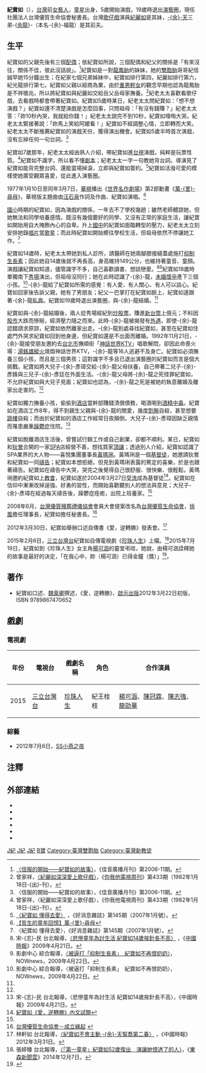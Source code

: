 {{藝人
|姓名 = 紀寶如
|類型 = 女演員
|圖片 =
|圖片尺寸 =
|圖片簡介 =
|羅馬拼音 = Chi Bo-ru
|英文名 =
|暱稱 =
|其他藝名 =
|國籍 = {{ROC}}
|民族 =
|籍貫 =
|出生日期 = {{birth date and age|1962|6|3}}
|出生地點 = {{TWN}}
|逝世日期 =
|逝世地點 =
|職業 = [[演員|演員]]
|語言 = [[台語|台語]]
|教育程度 =
|宗教信仰 = [[基督教|基督教]](2004年 - )<br>[[佛教|佛教]]( - 2004年)
|配偶 = {{marriage|[[余龍|余龍]]|1980|1992|end=w.}}
|兒女 = 3子
|父母 =
|親屬 = [[紀麗如|紀麗如]]（妹）
|音樂類型 =
|演奏樂器 = [[法國號|法國號]]
|出道地點 = {{TWN}}
|出道日期 = {{start date and age|1967}}
|出道作 =
|代表作 =
|活躍年代 = 1967年至今
|唱片公司 =
|經紀公司 = 
|網站 = [http://www.u-life.org.tw/ 台灣優質生命協會]
|IMDb = 2903052
|獎項 =
}}
'''紀寶如'''（{{bd|1962年|6月3日|||}}），[[台灣|台灣]]前[[女藝人|女藝人]]，[[童星|童星]]出身，5歲開始演戲，19歲時退出[[演藝圈|演藝圈]]，現任社團法人台灣優質生命協會秘書長。台灣[[歌仔戲|歌仔戲]]演員[[紀麗如|紀麗如]]是其妹，[[余天|-{余}-天]]三弟-{[[余龍|余龍]]}-（本名-{余}-福龍）是其前夫。

==生平==
紀寶如的父親先後有三個[[配偶|配偶]]；依紀寶如所說，三個配偶和紀父的關係是「有來沒往，關係不佳，彼此沒話說」。<ref>[http://www.goodnews.org.tw/magazine.php?id=12078 〈信服的開始——紀寶如的故事〉]，《佳音廣播月刊》第2006-11期。</ref>紀寶如是一對[[龍鳳胎|龍鳳胎]]的妹妹，她的[[雙胞胎|雙胞胎]]哥哥紀信誠早她15分鐘出生；在紀家七個兄弟姊妹中，紀寶如排行第四，紀麗如排行第六，紀光龍排行第七。紀寶如父親以經商為業，由於[[重男輕女|重男輕女]]的觀念早期也認為龍鳳胎是不祥徵兆，所以將紀寶如與紀麗如交給岳父岳母家撫養。<ref>曾家祥，[http://www.jiliru.com/news_003.htm 〈紀麗如深深愛上歌仔戲〉]{{dead link|date=2018年4月 |bot=InternetArchiveBot |fix-attempted=yes }}，《[[你我他電視周刊|你我他電視周刊]]》第433期（1982年1月18日-{出}-刊）。</ref>紀老太太喜歡看歌仔戲，去看戲時都會帶著紀寶如。紀寶如5歲時某日，紀老太太問紀寶如：「想不想演戲？」紀寶如還不清楚演戲是怎麼回事，只問祖母：「有沒有錢賺？」紀老太太答：「妳10秒內哭，我就給你錢！」紀老太太說完不到10秒，紀寶如嚎啕大哭。紀老太太緊接著說：「妳馬上笑給阿嬤看！」紀寶如不經調整心情，立即轉而大笑。紀老太太不斷推薦紀寶如的演戲天份，獲得演出機會。紀寶如5歲半時首次演戲，沒有忘掉任何一句台詞。<ref name="#1">〈信服的開始——紀寶如的故事〉，《佳音廣播月刊》第2006-11期。</ref>

紀寶如7歲那年，紀老太太經由熟人介紹，帶紀寶如進[[台視|台視]]演戲，純粹是玩票性質。<ref>曾家祥，〈紀麗如深深愛上歌仔戲〉，《你我他電視周刊》第433期（1982年1月18日-{出}-刊）。</ref>紀寶如不識字，所以看不懂[[劇本|劇本]]；紀老太太一字一句教她背台詞。導演見了紀寶如能背完整台詞、還能當場掉淚，立即與紀寶如簽約。<ref>[http://www.goodtv.com.tw/mag_article.php?id=653 〈紀寶如 懂得去愛〉] {{webarchive|url=https://web.archive.org/web/20090204061941/http://www.goodtv.com.tw/mag_article.php?id=653 |date=2009-02-04 }}，《好消息雜誌》第145期（2007年1月號）。</ref>紀寶如活潑可愛的模樣使她廣受觀眾喜愛，從此進入演藝圈。

1977年1月10日至同年3月7日，[[中華電視公司|華視]]播出《[[世界名作劇場|世界名作劇場]]》第2部動畫《[[萬里尋親記|萬-{里}-尋母]]》，華視版主題曲由[[汪石泉|汪石泉]]作詞及作曲、紀寶如演唱。<ref>[http://jasonblog.tw/2009/08/theme-mv-of-marco.html 【哲生的童年回憶】萬-{里}-尋母]</ref>

[[小学|國小]]時期的紀寶如，因為演戲的關係，一年去不了學校幾趟；雖然老師體諒她，但她無法和同學培養感情。既沒有幾個要好的同學、又沒有正常的家庭生活，讓紀寶如開始用自大掩飾內心的自卑。升上[[臺灣國中教育|國中]]的紀寶如面臨轉型的壓力，紀老太太立刻安排她錄[[唱片|唱片]]當[[歌星|歌星]]；而此時紀寶如開始嚮往學校生活，但祖母依然不停讓她工作。<ref name="#2">〈紀寶如 懂得去愛〉，《好消息雜誌》第145期（2007年1月號）。</ref>

紀寶如14歲時，紀老太太帶她到私人診所，請醫師在她兩腳膝接縫蓋處施打[[體抑素|抑制生長素]]；因此她自14歲後就不再長高，身高維持149公分，也維持著童音、童顏。演戲讓紀寶如知道，儘管識字不多，自己喜歡讀書、想談戀愛。<ref>宋-{志}-民 台北報導，[http://showbiz.chinatimes.com/2009Cti/Channel/Showbiz/showbiz-news-cnt/0,5020,110511+112009042100033,00.html 〈悲慘童年為討生活 紀寶如14歲挨針長不高〉] {{webarchive|url=https://web.archive.org/web/20090616032634/http://showbiz.chinatimes.com/2009Cti/Channel/Showbiz/showbiz-news-cnt/0,5020,110511+112009042100033,00.html |date=2009-06-16 }}，《[[中國時報|中國時報]]》2009年4月21日。</ref><ref>影劇中心 綜合報導，[http://www.nownews.com/2009/04/22/10845-2440109.htm 〈被逼打「抑制生長素」　紀寶如不再恨奶奶〉]，NOWnews，2009年4月22日。</ref>紀寶如18歲時單獨南下[[秀場|秀場]]演出，但祖母沒同行；她在此時認識了-{余}-龍，[[未婚懷孕|未婚懷孕]]產下三個小孩。<ref>影劇中心 綜合報導，〈被逼打「抑制生長素」　紀寶如不再恨奶奶〉，NOWnews，2009年4月22日。</ref>-{余}-龍給了紀寶如所需的感覺：有人愛、有人關心、有人可以談心。紀寶如回家後告訴父親，她有了男朋友；紀父一巴掌打在紀寶如臉上，紀寶如遂跟著-{余}-龍[[私奔|私奔]]。紀寶如19歲時退出演藝圈，與-{余}-龍結婚。<ref name="#1"/>

紀寶如與-{余}-龍結婚後，兩人從秀場經紀到[[炒股票|炒股票]]，賺進[[新台幣|新台幣]]上億元；不料因[[股市|股市]]大跌而慘賠，經濟壓力隨之而來。此時-{余}-龍被揭發有[[外遇|外遇]]，即使-{余}-龍認錯請求原諒，紀寶如依然離家出走。-{余}-龍到處尋找紀寶如，甚至在紀寶如住處門外哭求紀寶如回到他身邊，但紀寶如還是不出面而離婚。1992年11月21日，-{余}-龍接受朋友邀約去[[台北市|台北市]]撫順街「[[神話世界KTV|神話世界KTV]]」唱歌解悶，卻因此命喪火場：[[湯銘雄|湯銘雄]][[縱火|縱火]]燒燬神話世界KTV，-{余}-龍等16人逃避不及身亡。紀寶如必須撫養三個小孩，而且是三個男孩；這對識字不多且已退出演藝圈的紀寶如而言是個大挑戰。紀寶如將大兒子-{余}-彥璋交給-{余}-龍父母扶養，自己帶著二兒子-{余}-彥鋒與三兒子-{余}-彥廷在外面生活。-{余}-龍父母將-{余}-龍之死怪罪紀寶如，不允許紀寶如與大兒子見面；紀寶如也認為，-{余}-龍之死是被她的執意離婚及離家出走害的。<ref name="#2"/>

紀寶如獨力撫養小孩，偷偷到[[酒店|酒店]]當幹部賺錢清償債務，喝酒喝到[[酒精中毒|酒精中毒]]。紀寶如在酒店工作8年，得不到親生父親與-{余}-龍的關愛，幾度[[割腕|割腕]]自殺，甚至想要[[跳樓|跳樓]]自殺；而由於紀寶如的酒店工作經常日夜顛倒，大兒子-{余}-彥璋因缺乏親情而罹患嚴重[[躁鬱症|躁鬱症]]住院。<ref>宋-{志}-民 台北報導，〈悲慘童年為討生活 紀寶如14歲挨針長不高〉，《中國時報》2009年4月21日。</ref>

紀寶如脫離酒店生活後，曾嘗試行銷工作或自己創業，卻都不順利。某日，紀寶如和[[狄鶯|狄鶯]]合開的一家[[SPA|SPA]]店經營不善，想找買家[[頂讓|頂讓]]；透過別人介紹，紀寶如認識了SPA業界的大人物——喜悅集團董事長[[黃瑪琍|黃瑪琍]]。黃瑪琍是一個[[基督徒|基督徒]]，她邀請狄鶯和紀寶如一同[[禱告|禱告]]；紀寶如本想拒絕，但見到黃瑪琍表露的篤定的喜樂，於是也跟著禱告。紀寶如在禱告中大哭，哭完之後覺得自己很舒服、很快樂、很輕鬆。黃瑪琍邀約紀寶如上[[教會|教會]]，紀寶如遂於2004年3月27日[[受洗|受洗]]成為基督徒<ref>[http://ap97125343.pixnet.net/blog/post/44251232 紀寶如《愛，逆轉勝》內文試閱]</ref>。紀寶如在信仰中漸漸改掉逞強、好勇的習性，而開始喜歡聽別人的想法與意見；大兒子-{余}-彥璋在經過每天禱告後，躁鬱症痊癒，出院上班養家。<ref name="#1"/>

2008年6月，[[台灣優質殯葬禮儀協會|台灣優質殯葬禮儀協會]]會員大會提案改名為[[台灣優質生命協會|台灣優質生命協會]]，[[徐風|徐風]]擔任理事長，紀寶如擔任秘書長。<ref>[http://www.u-life.org.tw/introduce.htm 台灣優質生命協會－成立緣起] {{webarchive|url=https://web.archive.org/web/20131231220101/http://www.u-life.org.tw/introduce.htm |date=2013-12-31 }}</ref>

2012年3月30日，紀寶如舉辦口述自傳書《愛，逆轉勝》發表會。<ref>林軒如 台北報導，[http://showbiz.chinatimes.com/2009Cti/Channel/Showbiz/showbiz-news-cnt/0,5020,110511+112012033100024,00.html 〈紀寶如不會主動 -{余}-天幫喬第二春〉] {{webarchive|url=https://web.archive.org/web/20120408035154/http://showbiz.chinatimes.com/2009Cti/Channel/Showbiz/showbiz-news-cnt/0,5020,110511+112012033100024,00.html |date=2012-04-08 }}，《中國時報》2012年3月31日。</ref>

2015年2月6日，[[三立台灣台|三立台灣台]]紀寶如自傳電視劇《[[珍珠人生|珍珠人生]]》上檔。<ref>張婷臻 台北報導，[http://www.ettoday.net/news/20141207/435729.htm 〈「第一童星」紀寶如52歲復出　演讓她恨透了的人〉]，《[[東森新聞雲|東森新聞雲]]》2014年12月7日。</ref>2015年7月19日，紀寶如到《珍珠人生》女主角[[楊可涵|楊可涵]]的靈堂弔唁，她說，由楊可涵詮釋她的故事是最好的決定，「在我心中，妳（楊可涵）已得金鐘（獎）」<ref>{{Cite web|url=http://www.chinatimes.com/newspapers/20150720000515-260112|author=蕭方綺|language=zh-tw|title=楊可涵盼獎 紀寶如：妳早得金鐘|publisher=中國時報|date=2015-07-20|accessdate=2015-09-13}}</ref>。

==著作==
*紀寶如口述、[[魏棻卿|魏棻卿]]撰述，《愛，逆轉勝》，[[城邦文化|啟示出版]]2012年3月22日初版，ISBN 9789867470652
==戲劇==
===電視劇===
{| class="wikitable"
|-
! 年份 !! 電視台 !! 戲劇名稱 !! 角色!!合作演員
|-
| 2015 || [[三立台灣台|三立台灣台]] || [[珍珠人生|珍珠人生]] || 紀王桂枝||[[楊可涵|楊可涵]]、[[陳冠霖|陳冠霖]]、[[陳志強|陳志強]]、[[龍劭華|龍劭華]]
|}
===綜藝===
*2012年7月6日，[[SS小燕之夜|SS小燕之夜]]

==注釋==
{{reflist|2}}

==外部連結==
*{{facebook|ulifetaiwan}}
*{{Sinaweibo|3195585607}}
*{{imdb name|2903052}}
*{{hkmdb name|14743}}
*{{douban people}}
*{{Mtime people|1573575}}
[[Category:台灣电视女演員|J紀]]
[[Category:台灣前兒童歌手|J紀]]
[[Category:台灣前兒童演員|J紀]]
[[Category:紀姓|B寶]]
[[Category:臺灣雙胞胎|Category:臺灣雙胞胎]]
[[Category:臺灣新教徒|Category:臺灣新教徒]]